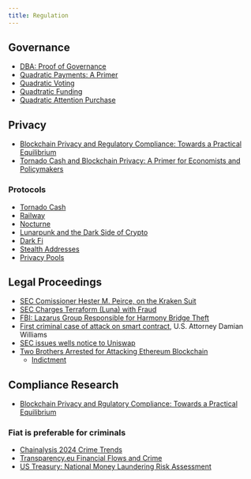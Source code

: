 ```yaml
---
title: Regulation
---
```


## Governance

- [DBA: Proof of Governance](https://dba.mirror.xyz/UTPfxWe65dYrUu_RJX-5VkAJypFRyw3AZh6m0dRXYZk)
- [Quadratic Payments: A Primer](https://vitalik.eth.limo/general/2019/12/07/quadratic.html)
- [Quadratic Voting](https://papers.ssrn.com/sol3/papers.cfm?abstract_id=2003531)
- [Quadtratic Funding](https://papers.ssrn.com/sol3/papers.cfm?abstract_id=3243656)
- [Quadratic Attention Purchase](https://kortina.nyc/essays/speech-is-free-distribution-is-not-a-tax-on-the-purchase-of-human-attention-and-political-power/)

## Privacy

- [Blockchain Privacy and Regulatory Compliance: Towards a Practical Equilibrium](https://papers.ssrn.com/sol3/papers.cfm?abstract_id=4563364)
- [Tornado Cash and Blockchain Privacy: A Primer for Economists and Policymakers](https://research.stlouisfed.org/publications/review/2023/02/03/tornado-cash-and-blockchain-privacy-a-primer-for-economists-and-policymakers)

### Protocols

- [Tornado Cash](https://twitter.com/tornadocash?lang=en)
- [Railway](https://www.railway.xyz/)
- [Nocturne](https://app.nocturne.xyz/welcome)
- [Lunarpunk and the Dark Side of Crypto](https://www.youtube.com/watch?v=BerscJiALiE)
- [Dark Fi](https://dark.fi/)
- [Stealth Addresses](https://vitalik.eth.limo/general/2023/01/20/stealth.html)
- [Privacy Pools](https://papers.ssrn.com/sol3/papers.cfm?abstract_id=4563364)

## Legal Proceedings

- [SEC Comissioner Hester M. Peirce, on the Kraken Suit](https://www.sec.gov/news/statement/peirce-statement-kraken-020923)
- [SEC Charges Terraform (Luna) with Fraud](https://www.sec.gov/news/press-release/2023-32)
- [FBI: Lazarus Group Responsible for Harmony Bridge Theft](https://www.fbi.gov/news/press-releases/fbi-confirms-lazarus-group-cyber-actors-responsible-for-harmonys-horizon-bridge-currency-theft)
- [First criminal case of attack on smart contract](https://twitter.com/SDNYnews/status/1678780204062490626), U.S. Attorney Damian Williams 
- [SEC issues wells notice to Uniswap](https://cointelegraph.com/news/sec-issues-wells-notice-defi-protocol-uniswap)
- [Two Brothers Arrested for Attacking Ethereum Blockchain](https://www.justice.gov/opa/pr/two-brothers-arrested-attacking-ethereum-blockchain-and-stealing-25m-cryptocurrency)
    - [Indictment](https://www.justice.gov/opa/media/1351996/dl)

## Compliance Research

- [Blockchain Privacy and Rgulatory Compliance: Towards a Practical Equilibrium](https://deliverypdf.ssrn.com/delivery.php?ID=855089082102119079102097091083101113102082065014007039108087071002094126076004092111050117107034029039046027080025125113003101039086075069039068002121097025083108119020043021065086070093119021123028007013076115117079106121092088113093091115115105022031&EXT=pdf&INDEX=TRUE)

### Fiat is preferable for criminals

- [Chainalysis 2024 Crime Trends](https://www.chainalysis.com/blog/2024-crypto-crime-report-introduction/)
- [Transparency.eu Financial Flows and Crime](https://transparency.eu/priority/financial-flows-crime/)
- [US Treasury: National Money Laundering Risk Assessment](https://home.treasury.gov/system/files/136/2022-National-Money-Laundering-Risk-Assessment.pdf)
